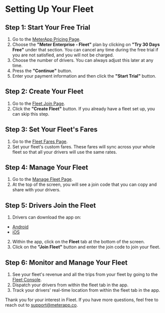 # Setting Up Your Fleet

## Step 1: Start Your Free Trial

1. Go to the [MeterApp Pricing Page](https://www.meterapp.co/en/pricing).
2. Choose the **"Meter Enterprise - Fleet"** plan by clicking on **"Try 30 Days Free"** under that section. You can cancel any time during the free trial if you are not satisfied, and you will not be charged.
3. Choose the number of drivers. You can always adjust this later at any time.
4. Press the **"Continue"** button.
5. Enter your payment information and then click the **"Start Trial"** button.

## Step 2: Create Your Fleet

1. Go to the [Fleet Join Page](https://www.meterapp.co/en/fleet/join).
2. Click the **"Create Fleet"** button. If you already have a fleet set up, you can skip this step.

## Step 3: Set Your Fleet's Fares

1. Go to the [Fleet Fares Page](https://www.meterapp.co/en/fleet/fares).
2. Set your fleet's custom fares. These fares will sync across your whole fleet so that all your drivers will use the same rates.

## Step 4: Manage Your Fleet

1. Go to the [Manage Fleet Page](https://www.meterapp.co/en/fleet/manage_fleet).
2. At the top of the screen, you will see a join code that you can copy and share with your drivers.

## Step 5: Drivers Join the Fleet

1. Drivers can download the app on:
- [Android](https://play.google.com/store/apps/details?id=osacky.ridemeter)
- [iOS](https://apps.apple.com/us/app/meter-for-taxis/id931234419)
2. Within the app, click on the **Fleet** tab at the bottom of the screen.
3. Click on the **"Join Fleet"** button and enter the join code to join your fleet.

## Step 6: Monitor and Manage Your Fleet

1. See your fleet's revenue and all the trips from your fleet by going to the [Fleet Console](https://www.meterapp.co/en/fleet/console).
2. Dispatch your drivers from within the fleet tab in the app.
3. Track your drivers' real-time location from within the fleet tab in the app.

Thank you for your interest in Fleet. If you have more questions, feel free to reach out to [support@meterapp.co](mailto:support@meterapp.co).
